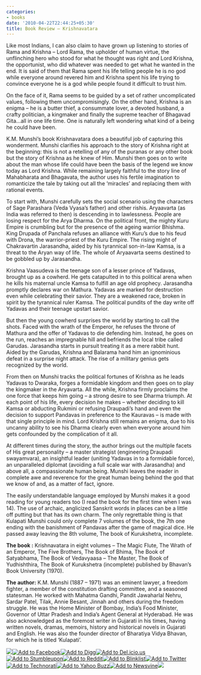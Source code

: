 ```yaml
---
categories:
- books
date: '2010-04-22T22:44:25+05:30'
title: Book Review – Krishnavatara
---
```


Like most Indians, I can also claim to have grown up listening to stories of Rama and Krishna – Lord Rama, the upholder of human virtue, the unflinching hero who stood for what he thought was right and Lord Krishna, the opportunist, who did whatever was needed to get what he wanted in the end. It is said of them that Rama spent his life telling people he is no god while everyone around revered him and Krishna spent his life trying to convince everyone he is a god while people found it difficult to trust him.

 On the face of it, Rama seems to be guided by a set of rather uncomplicated values, following them uncompromisingly. On the other hand, Krishna is an enigma – he is a butter thief, a consummate lover, a devoted husband, a crafty politician, a kingmaker and finally the supreme teacher of Bhagavad Gita…all in one life time. One is naturally left wondering what kind of a being he could have been.

 K.M. Munshi’s book Krishnavatara does a beautiful job of capturing this wonderment. Munshi clarifies his approach to the story of Krishna right at the beginning: this is not a retelling of any of the puranas or any other book but the story of Krishna as he knew of Him. Munshi then goes on to write about the man whose life could have been the basis of the legend we know today as Lord Krishna. While remaining largely faithful to the story line of Mahabharata and Bhagavata, the author uses his fertile imagination to romanticize the tale by taking out all the ‘miracles’ and replacing them with rational events.

 To start with, Munshi carefully sets the social scenario using the characters of Sage Parashara (Veda Vyasa’s father) and other rishis. Aryaavarta (as India was referred to then) is descending in to lawlessness. People are losing respect for the Arya Dharma. On the political front, the mighty Kuru Empire is crumbling but for the presence of the ageing warrior Bhishma. King Drupada of Panchala refuses an alliance with Kuru’s due to his feud with Drona, the warrior\-priest of the Kuru Empire. The rising might of Chakravartin Jarasandha, aided by his tyrannical son\-in\-law Kamsa, is a threat to the Aryan way of life. The whole of Aryaavarta seems destined to be gobbled up by Jarasandha.

 Krishna Vaasudeva is the teenage son of a lesser prince of Yadavas, brought up as a cowherd. He gets catapulted in to this political arena when he kills his maternal uncle Kamsa to fulfill an age old prophecy. Jarasandha promptly declares war on Mathura. Yadavas are marked for destruction even while celebrating their savior. They are a weakened race, broken in spirit by the tyrannical ruler Kamsa. The political pundits of the day write off Yadavas and their teenage upstart savior.

 But then the young cowherd surprises the world by starting to call the shots. Faced with the wrath of the Emperor, he refuses the throne of Mathura and the offer of Yadavas to die defending him. Instead, he goes on the run, reaches an impregnable hill and befriends the local tribe called Garudas. Jarasandha starts in pursuit treating it as a mere rabbit hunt. Aided by the Garudas, Krishna and Balarama hand him an ignominious defeat in a surprise night attack. The rise of a military genius gets recognized by the world.

 From then on Munshi tracks the political fortunes of Krishna as he leads Yadavas to Dwaraka, forges a formidable kingdom and then goes on to play the kingmaker in the Aryavarta. All the while, Krishna firmly proclaims the one force that keeps him going – a strong desire to see Dharma triumph. At each point of his life, every decision he makes – whether deciding to kill Kamsa or abducting Rukmini or refusing Draupadi’s hand and even the decision to support Pandavas in preference to the Kauravas – is made with that single principle in mind. Lord Krishna still remains an enigma, due to his uncanny ability to see his Dharma clearly even when everyone around him gets confounded by the complication of it all.

 At different times during the story, the author brings out the multiple facets of His great personality – a master strategist (engineering Draupadi swayamvara), an insightful leader (uniting Yadavas in to a formidable force), an unparalleled diplomat (avoiding a full scale war with Jarasandha) and above all, a compassionate human being. Munshi leaves the reader in complete awe and reverence for the great human being behind the god that we know of and, as a matter of fact, ignore.

 The easily understandable language employed by Munshi makes it a good reading for young readers too (I read the book for the first time when I was 14\). The use of archaic, anglicized Sanskrit words in places can be a little off putting but that has its own charm. The only regrettable thing is that Kulapati Munshi could only complete 7 volumes of the book, the 7th one ending with the banishment of Pandavas after the game of magical dice. He passed away leaving the 8th volume, The book of Kurukshetra, incomplete.

 **The book :** Krishnavatara in eight volumes  – The Magic Flute, The Wrath of an Emperor, The Five Brothers, The Book of Bhima, The Book of Satyabhama, The Book of Vedavyaasa – The Master, The Book of Yudhishthira, The Book of Kurukshetra (incomplete) published by Bhavan’s Book University (1970\).

 **The author:** K.M. Munshi (1887 – 1971\) was an eminent lawyer, a freedom fighter, a member of the constitution drafting committee, and a seasoned statesman. He worked with Mahatma Gandhi, Pandit Jawaharlal Nehru, Sardar Patel, Tilak, Annie Besant, Jinnah and others during the freedom struggle. He was the Home Minister of Bombay, India’s Food Minister, Governor of Uttar Pradesh and India’s Agent General at Hyderabad. He was also acknowledged as the foremost writer in Gujarati in his times, having written novels, dramas, memoirs, history and historical novels in Gujarati and English. He was also the founder director of Bharatiya Vidya Bhavan, for which he is titled ‘Kulapati’.

 ![](https://getsocialserver.files.wordpress.com/2010/08/gs2002.png?w=1000)[![Add to Facebook](https://getsocialserver.files.wordpress.com/2010/08/gs2012.png?w=1000)](http://www.facebook.com/sharer.php?u=http://venugvgk.wordpress.com/2010/04/22/book-review-krishnavatara/ "Add to Facebook")[![Add to Digg](https://getsocialserver.files.wordpress.com/2010/08/gs2022.png?w=1000)](http://digg.com/submit?phase=2&url=http%3A%2F%2Fvenugvgk.wordpress.com%2F2010%2F04%2F22%2Fbook-review-krishnavatara%2F&title=Book%20Review%20%E2%80%93%20Krishnavatara "Add to Digg")[![Add to Del.icio.us](https://getsocialserver.files.wordpress.com/2010/08/gs2032.png?w=1000)](http://del.icio.us/post?url=http%3A%2F%2Fvenugvgk.wordpress.com%2F2010%2F04%2F22%2Fbook-review-krishnavatara%2F&title=Book%20Review%20%E2%80%93%20Krishnavatara "Add to Del.icio.us")[![Add to Stumbleupon](https://getsocialserver.files.wordpress.com/2010/08/gs2042.png?w=1000)](http://www.stumbleupon.com/submit?url=http%3A%2F%2Fvenugvgk.wordpress.com%2F2010%2F04%2F22%2Fbook-review-krishnavatara%2F&title=Book%20Review%20%E2%80%93%20Krishnavatara "Add to Stumbleupon")[![Add to Reddit](https://getsocialserver.files.wordpress.com/2010/08/gs2052.png?w=1000)](http://reddit.com/submit?url=http%3A%2F%2Fvenugvgk.wordpress.com%2F2010%2F04%2F22%2Fbook-review-krishnavatara%2F&title=Book%20Review%20%E2%80%93%20Krishnavatara "Add to Reddit")[![Add to Blinklist](https://getsocialserver.files.wordpress.com/2010/08/gs2062.png?w=1000)](http://www.blinklist.com/index.php?Action=Blink/addblink.php&Description=&Url=http%3A%2F%2Fvenugvgk.wordpress.com%2F2010%2F04%2F22%2Fbook-review-krishnavatara%2F&Title=Book%20Review%20%E2%80%93%20Krishnavatara "Add to Blinklist")[![Add to Twitter](https://getsocialserver.files.wordpress.com/2010/08/gs2072.png?w=1000)](http://twitter.com/home/?status=Book%20Review%20%E2%80%93%20Krishnavatara+%40+http%3A%2F%2Fvenugvgk.wordpress.com%2F2010%2F04%2F22%2Fbook-review-krishnavatara%2F "Add to Twitter")[![Add to Technorati](https://getsocialserver.files.wordpress.com/2010/08/gs2082.png?w=1000)](http://www.technorati.com/faves?add=http://venugvgk.wordpress.com/2010/04/22/book-review-krishnavatara/ "Add to Technorati")[![Add to Yahoo Buzz](https://getsocialserver.files.wordpress.com/2010/08/gs2092.png?w=1000)](http://buzz.yahoo.com/buzz?targetUrl=http%3A%2F%2Fvenugvgk.wordpress.com%2F2010%2F04%2F22%2Fbook-review-krishnavatara%2F&headline=Book%20Review%20%E2%80%93%20Krishnavatara "Add to Yahoo Buzz")[![Add to Newsvine](https://getsocialserver.files.wordpress.com/2010/08/gs2102.png?w=1000)](http://www.newsvine.com/_wine/save?u=http%3A%2F%2Fvenugvgk.wordpress.com%2F2010%2F04%2F22%2Fbook-review-krishnavatara%2F&h=Book%20Review%20%E2%80%93%20Krishnavatara "Add to Newsvine")![](https://getsocialserver.files.wordpress.com/2010/08/gs2112.png?w=1000)

<!--
post-43
https://venugvgk.wordpress.com/2010/04/22/book-review-krishnavatara/
-->
